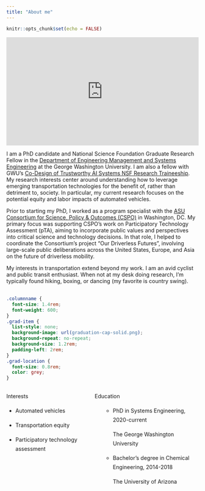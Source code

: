 ```yaml
---
title: "About me"
---
```


```r
knitr::opts_chunk$set(echo = FALSE)
```

<div style="padding:56.25% 0 0 0;position:relative;"><iframe src="https://player.vimeo.com/video/727232863?h=ca6c6e8403&amp;badge=0&amp;autopause=0&amp;player_id=0&amp;app_id=58479" frameborder="0" allow="autoplay; fullscreen; picture-in-picture" allowfullscreen style="position:absolute;top:0;left:0;width:100%;height:100%;" title="PIT in Action.mp4"></iframe></div><script src="https://player.vimeo.com/api/player.js"></script>

I am a PhD candidate and National Science Foundation Graduate Research Fellow in the [Department of Engineering Management and Systems Engineering](http://emse.seas.gwu.edu/) at the George Washington University. I am also a fellow with GWU's [Co-Design of Trustworthy AI Systems NSF Research Traineeship](https://dtais.seas.gwu.edu/). My research interests center around understanding how to leverage emerging transportation technologies for the benefit of, rather than detriment to, society. In particular, my current research focuses on the potential equity and labor impacts of automated vehicles.

Prior to starting my PhD, I worked as a program specialist with the [ASU Consortium for Science, Policy & Outcomes (CSPO)](https://cspo.org/) in Washington, DC. My primary focus was supporting CSPO's work on Participatory Technology Assessment (pTA), aiming to incorporate public values and perspectives into critical science and technology decisions. In that role, I helped to coordinate the Consortium’s project “Our Driverless Futures”, involving large-scale public deliberations across the United States, Europe, and Asia on the future of driverless mobility.

My interests in transportation extend beyond my work. I am an avid cyclist and public transit enthusiast. When not at my desk doing research, I'm typically found hiking, boxing, or dancing (my favorite is country swing). 
 <br><br>


```css
.columnname {
  font-size: 1.4rem; 
  font-weight: 600;
}
.grad-item {
  list-style: none; 
  background-image: url(graduation-cap-solid.png); 
  background-repeat: no-repeat;  
  background-size: 1.2rem; 
  padding-left: 2rem;
}
.grad-location {
  font-size: 0.8rem;
  color: grey;
}
```

:::: {style="display: grid; grid-template-columns: 40% 50%; grid-column-gap: 30px; line-height: 1.5rem;"}

::: {}
<span class = "columnname"> Interests </span>

* Automated vehicles

* Transportation equity

* Participatory technology assessment

:::

::: {}
<span class = "columnname"> Education </span>

<ul>
 
*  PhD in Systems Engineering, 2020-current <br> <p class = "grad-location"> The George Washington University </p> </li>
* Bachelor's degree in Chemical Engineering, 2014-2018 <br> <p class = "grad-location"> The University of Arizona </p> 
</li>

</ul>
:::
::::
